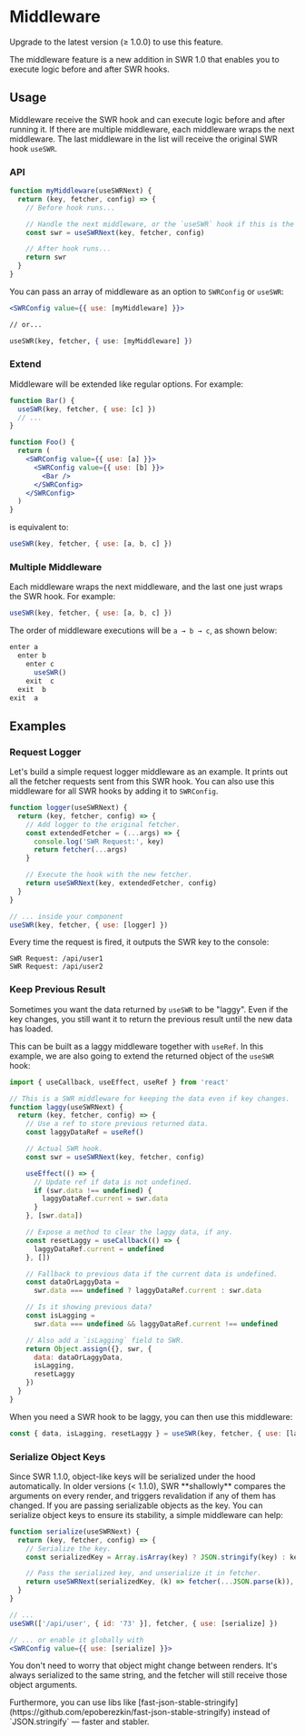 
# Middleware

<Callout>Upgrade to the latest version (≥ 1.0.0) to use this feature.</Callout>

The middleware feature is a new addition in SWR 1.0 that enables you to execute
logic before and after SWR hooks.

## Usage

Middleware receive the SWR hook and can execute logic before and after running
it. If there are multiple middleware, each middleware wraps the next middleware.
The last middleware in the list will receive the original SWR hook `useSWR`.

### API

```jsx
function myMiddleware(useSWRNext) {
  return (key, fetcher, config) => {
    // Before hook runs...

    // Handle the next middleware, or the `useSWR` hook if this is the last one.
    const swr = useSWRNext(key, fetcher, config)

    // After hook runs...
    return swr
  }
}
```

You can pass an array of middleware as an option to `SWRConfig` or `useSWR`:

```jsx
<SWRConfig value={{ use: [myMiddleware] }}>

// or...

useSWR(key, fetcher, { use: [myMiddleware] })
```

### Extend

Middleware will be extended like regular options. For example:

```jsx
function Bar() {
  useSWR(key, fetcher, { use: [c] })
  // ...
}

function Foo() {
  return (
    <SWRConfig value={{ use: [a] }}>
      <SWRConfig value={{ use: [b] }}>
        <Bar />
      </SWRConfig>
    </SWRConfig>
  )
}
```

is equivalent to:

```js
useSWR(key, fetcher, { use: [a, b, c] })
```

### Multiple Middleware

Each middleware wraps the next middleware, and the last one just wraps the SWR
hook. For example:

```jsx
useSWR(key, fetcher, { use: [a, b, c] })
```

The order of middleware executions will be `a → b → c`, as shown below:

```js
enter a
  enter b
    enter c
      useSWR()
    exit  c
  exit  b
exit  a
```

## Examples

### Request Logger

Let's build a simple request logger middleware as an example. It prints out all
the fetcher requests sent from this SWR hook. You can also use this middleware
for all SWR hooks by adding it to `SWRConfig`.

```jsx
function logger(useSWRNext) {
  return (key, fetcher, config) => {
    // Add logger to the original fetcher.
    const extendedFetcher = (...args) => {
      console.log('SWR Request:', key)
      return fetcher(...args)
    }

    // Execute the hook with the new fetcher.
    return useSWRNext(key, extendedFetcher, config)
  }
}

// ... inside your component
useSWR(key, fetcher, { use: [logger] })
```

Every time the request is fired, it outputs the SWR key to the console:

```plaintext
SWR Request: /api/user1
SWR Request: /api/user2
```

### Keep Previous Result

Sometimes you want the data returned by `useSWR` to be "laggy". Even if the key
changes, you still want it to return the previous result until the new data has
loaded.

This can be built as a laggy middleware together with `useRef`. In this example,
we are also going to extend the returned object of the `useSWR` hook:

```jsx
import { useCallback, useEffect, useRef } from 'react'

// This is a SWR middleware for keeping the data even if key changes.
function laggy(useSWRNext) {
  return (key, fetcher, config) => {
    // Use a ref to store previous returned data.
    const laggyDataRef = useRef()

    // Actual SWR hook.
    const swr = useSWRNext(key, fetcher, config)

    useEffect(() => {
      // Update ref if data is not undefined.
      if (swr.data !== undefined) {
        laggyDataRef.current = swr.data
      }
    }, [swr.data])

    // Expose a method to clear the laggy data, if any.
    const resetLaggy = useCallback(() => {
      laggyDataRef.current = undefined
    }, [])

    // Fallback to previous data if the current data is undefined.
    const dataOrLaggyData =
      swr.data === undefined ? laggyDataRef.current : swr.data

    // Is it showing previous data?
    const isLagging =
      swr.data === undefined && laggyDataRef.current !== undefined

    // Also add a `isLagging` field to SWR.
    return Object.assign({}, swr, {
      data: dataOrLaggyData,
      isLagging,
      resetLaggy
    })
  }
}
```

When you need a SWR hook to be laggy, you can then use this middleware:

```js
const { data, isLagging, resetLaggy } = useSWR(key, fetcher, { use: [laggy] })
```

### Serialize Object Keys

<Callout>
  Since SWR 1.1.0, object-like keys will be serialized under the hood
  automatically.
</Callout>

<Callout type='warning'>
  In older versions (< 1.1.0), SWR **shallowly** compares the arguments on every render, and triggers revalidation if any of them has changed.
  If you are passing serializable objects as the key. You can serialize object keys to ensure its stability, a simple middleware can help:
</Callout>

```jsx
function serialize(useSWRNext) {
  return (key, fetcher, config) => {
    // Serialize the key.
    const serializedKey = Array.isArray(key) ? JSON.stringify(key) : key

    // Pass the serialized key, and unserialize it in fetcher.
    return useSWRNext(serializedKey, (k) => fetcher(...JSON.parse(k)), config)
  }
}

// ...
useSWR(['/api/user', { id: '73' }], fetcher, { use: [serialize] })

// ... or enable it globally with
<SWRConfig value={{ use: [serialize] }}>
```

You don't need to worry that object might change between renders. It's always
serialized to the same string, and the fetcher will still receive those object
arguments.

<Callout>
  Furthermore, you can use libs like
  [fast-json-stable-stringify](https://github.com/epoberezkin/fast-json-stable-stringify)
  instead of `JSON.stringify` — faster and stabler.
</Callout>
